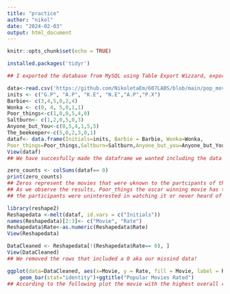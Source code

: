 ```yaml
---
title: "practice"
author: "nikol"
date: "2024-02-03"
output: html_document
---
```


```r
knitr::opts_chunk$set(echo = TRUE)
````


```r
installed.packages('tidyr')
```
```r
## I exported the database from MySQL using Table Export Wizzard, exporting into a csv file, which I imported in Rstudio using the following commands.(+Uploaded the csv file on Github)
```
```r
data<-read.csv('https://github.com/NikoletaEm/607LABS/blob/main/pop_movies.csv')
inits <- c("G.P", "A.P", "K.E", "N.E","A.P","P.X")
Barbie<- c(3,4,5,0,2,4)
Wonka <- c(0, 4, 5,0,1,1)
Poor_things<-c(1,0,0,5,4,0)
Saltburn<- c(1,2,0,5,0,3)
Anyone_but_You<-c(0,5,4,1,5,5)
The_beekeeper<-c(5,0,2,3,0,1)
dataf<- data.frame(Initials=inits, Barbie = Barbie, Wonka=Wonka,
Poor_things=Poor_things,Saltburn=Saltburn,Anyone_but_you=Anyone_but_You,The_beekeeper=The_beekeeper)
View(dataf)
## We have succesfully made the dataframe we wanted including the data imported from MySQL
```
```r
zero_counts <- colSums(dataf== 0)
print(zero_counts)
## Zeros represent the movies that were uknown to the partcipants of the survey or they haven't seen them.
## As we observe the results, Poor_things the oscar winning movie has the biggest number of 0s, meaning that
## the participants were uninterested in watching it or never heard of it. 
```
```r

library(reshape2)
Reshapedata <-melt(dataf, id.vars = c("Initials"))
names(Reshapedata)[2:3]<- c("Movie", "Rate")
Reshapedata$Rate<-as.numeric(Reshapedata$Rate)
View(Reshapedata)
```
```r
DataCleaned <- Reshapedata[!(Reshapedata$Rate== 0), ]
View(DataCleaned)
## We removed the rows that included a 0 aka our missind data!
```
```r
ggplot(data=DataCleaned, aes(x=Movie, y = Rate, fill = Movie, label = Rate))+
    geom_bar(stat="identity")+ggtitle("Popular Movies Rated")
## According to the following plot the movie with the highest overall ratings in Anyone but you (a romantic comedy),
```

